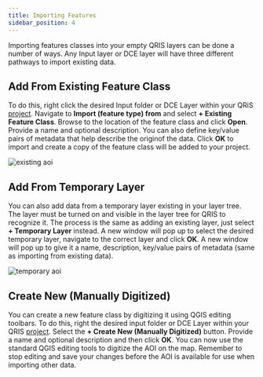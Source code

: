 ```yaml
---
title: Importing Features
sidebar_position: 4
---
```

Importing features classes into your empty QRIS layers can be done a number of ways. Any Input layer or DCE layer will have three different pathways to import existing data. 

## Add From Existing Feature Class

To do this, right click the desired Input folder or DCE Layer within your QRiS [project](/software-help/projects). Navigate to **Import (feature type) from** and select **+ Existing Feature Class**. Browse to the location of the feature class and click **Open**. Provide a name and optional description. You can also define key/value pairs of metadata that help describe the originof the data. Click **OK** to import and create a copy of the feature class will be added to your project. 

![existing aoi](/images/software-help/existing-aoi.gif)

## Add From Temporary Layer

You can also add data from a temporary layer existing in your layer tree. The layer must be turned on and visible in the layer tree for QRIS to recognize it. The process is the same as adding an existing layer, just select **+ Temporary Layer** instead. A new window will pop up to select the desired temporary layer, navigate to the correct layer and click **OK**. A new window will pop up to give it a name, description, key/value pairs of metadata (same as importing from existing data).

![temporary aoi](/images/software-help/temporary-aoi.gif)

## Create New (Manually Digitized)

You can create a new feature class by digitizing it using QGIS editing toolbars. To do this, right the desired input folder or DCE Layer within your QRIS [project](/software-help/projects). Select the **+ Create New (Manually Digitized)** button. Provide a name and optional description and then click **OK**. You can now use the standard QGIS editing tools to digitize the AOI on the map. Remember to stop editing and save your changes before the AOI is available for use when importing other data.
